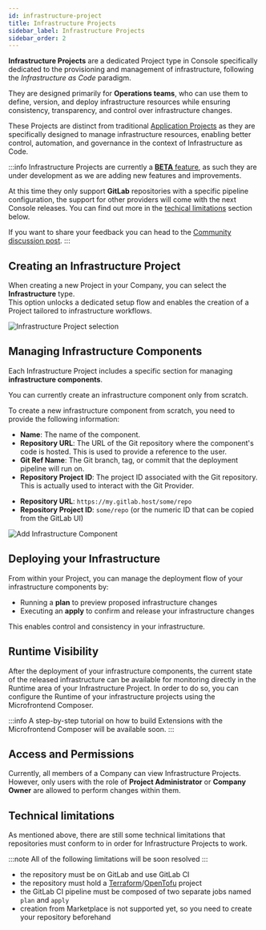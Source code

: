 ---
id: infrastructure-project
title: Infrastructure Projects
sidebar_label: Infrastructure Projects
sidebar_order: 2
---


**Infrastructure Projects** are a dedicated Project type in Console specifically dedicated to the provisioning and management of infrastructure, following the *Infrastructure as Code* paradigm.

They are designed primarily for **Operations teams**, who can use them to define, version,
and deploy infrastructure resources while ensuring consistency, transparency, and control over infrastructure changes.

These Projects are distinct from traditional [Application Projects](/docs/console/project-configuration/application-project.md) as they are specifically designed to manage infrastructure resources,
enabling better control, automation, and governance in the context of Infrastructure as Code.

:::info
Infrastructure Projects are currently a [**BETA** feature](/docs/info/version_policy.md#feature-preview-and-beta), as such they are under development as we are adding new features and improvements.

At this time they only support **GitLab** repositories with a specific pipeline configuration, the support for other providers will come with the next Console releases.
You can find out more in the [techical limitations](#technical-limitations) section below.

If you want to share your feedback you can head to the [Community discussion post](https://github.com/mia-platform/community/discussions/612).
:::

## Creating an Infrastructure Project

When creating a new Project in your Company, you can select the **Infrastructure** type.  
This option unlocks a dedicated setup flow and enables the creation of a Project tailored to infrastructure workflows.

![Infrastructure Project selection](./img/infrastructure-project-selection.png)

## Managing Infrastructure Components

Each Infrastructure Project includes a specific section for managing **infrastructure components**.

You can currently create an infrastructure component only from scratch.

To create a new infrastructure component from scratch, you need to provide the following information:

- **Name**: The name of the component.  
- **Repository URL**: The URL of the Git repository where the component's code is hosted. This is used to provide a reference to the user.
- **Git Ref Name**: The Git branch, tag, or commit that the deployment pipeline will run on.  
- **Repository Project ID**: The project ID associated with the Git repository. This is actually used to interact with the Git Provider.

<Tabs>
<TabItem value="GitLab-Example" label="GitLab" default>

- **Repository URL**: `https://my.gitlab.host/some/repo`
- **Repository Project ID**: `some/repo` (or the numeric ID that can be copied from the GitLab UI)

</TabItem>
</Tabs>

![Add Infrastructure Component](./img/add-infrastructure-component.png)

## Deploying your Infrastructure

From within your Project, you can manage the deployment flow of your infrastructure components by:

- Running a **plan** to preview proposed infrastructure changes  
- Executing an **apply** to confirm and release your infrastructure changes

This enables control and consistency in your infrastructure.

## Runtime Visibility

After the deployment of your infrastructure components, the current state of the released infrastructure can be available for monitoring directly in the Runtime area of your Infrastructure Project.
In order to do so, you can configure the Runtime of your infrastructure projects using the Microfrontend Composer.  

:::info
A step-by-step tutorial on how to build Extensions with the Microfrontend Composer will be available soon.
:::

## Access and Permissions

Currently, all members of a Company can view Infrastructure Projects.  
However, only users with the role of **Project Administrator** or **Company Owner** are allowed to perform changes within them.

## Technical limitations

As mentioned above, there are still some technical limitations that repositories must conform to in order for Infrastructure Projects to work.

:::note
All of the following limitations will be soon resolved
:::

- the repository must be on GitLab and use GitLab CI
- the repository must hold a [Terraform](https://www.hashicorp.com/en/products/terraform)/[OpenTofu](https://opentofu.org/) project
- the GitLab CI pipeline must be composed of two separate jobs named `plan` and `apply`
- creation from Marketplace is not supported yet, so you need to create your repository beforehand
